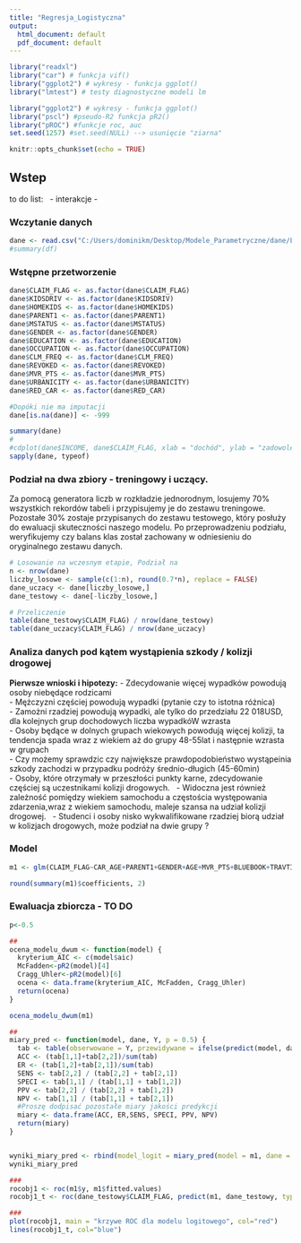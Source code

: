 ---
title: "Regresja_Logistyczna"
output:
  html_document: default
  pdf_document: default
---
```{r setup, include=FALSE}

library("readxl")
library("car") # funkcja vif()
library("ggplot2") # wykresy - funkcja ggplot()
library("lmtest") # testy diagnostyczne modeli lm

library("ggplot2") # wykresy - funkcja ggplot()
library("pscl") #pseudo-R2 funkcja pR2()
library("pROC") #funkcje roc, auc
set.seed(1257) #set.seed(NULL) --> usunięcie "ziarna"

knitr::opts_chunk$set(echo = TRUE)
```

## Wstep
to do list: \ 
 - interakcje
 - 


### Wczytanie danych
```{r}
dane <- read.csv("C:/Users/dominikm/Desktop/Modele_Parametryczne/dane/LR_dane_treningowe_testowe.csv")
#summary(df)
```

### Wstępne przetworzenie 
```{r pressure, echo=FALSE}
dane$CLAIM_FLAG <- as.factor(dane$CLAIM_FLAG)
dane$KIDSDRIV <- as.factor(dane$KIDSDRIV)
dane$HOMEKIDS <- as.factor(dane$HOMEKIDS)
dane$PARENT1 <- as.factor(dane$PARENT1)
dane$MSTATUS <- as.factor(dane$MSTATUS)
dane$GENDER <- as.factor(dane$GENDER)
dane$EDUCATION <- as.factor(dane$EDUCATION)
dane$OCCUPATION <- as.factor(dane$OCCUPATION)
dane$CLM_FREQ <- as.factor(dane$CLM_FREQ)
dane$REVOKED <- as.factor(dane$REVOKED)
dane$MVR_PTS <- as.factor(dane$MVR_PTS)
dane$URBANICITY <- as.factor(dane$URBANICITY)
dane$RED_CAR <- as.factor(dane$RED_CAR)

#Dopóki nie ma imputacji
dane[is.na(dane)] <- -999

summary(dane)
#
#cdplot(dane$INCOME, dane$CLAIM_FLAG, xlab = "dochód", ylab = "zadowolenie")
sapply(dane, typeof)
```
### Podział na dwa zbiory - treningowy i uczący.
Za pomocą generatora liczb w rozkładzie jednorodnym, losujemy 70% wszystkich rekordów tabeli i przypisujemy je do zestawu treningowe.
Pozostałe 30% zostaje przypisanych do zestawu testowego, który posłuży do ewaluacji skuteczności naszego modelu.
Po przeprowadzeniu podziału, weryfikujemy czy balans klas został zachowany w odniesieniu do oryginalnego zestawu danych.

```{r}
# Losowanie na wczesnym etapie, Podział na 
n <- nrow(dane)
liczby_losowe <- sample(c(1:n), round(0.7*n), replace = FALSE)
dane_uczacy <- dane[liczby_losowe,]
dane_testowy <- dane[-liczby_losowe,]

# Przeliczenie 
table(dane_testowy$CLAIM_FLAG) / nrow(dane_testowy)
table(dane_uczacy$CLAIM_FLAG) / nrow(dane_uczacy)
```
### Analiza danych pod kątem wystąpienia szkody / kolizji drogowej

**Pierwsze wnioski i hipotezy:**
- Zdecydowanie więcej wypadków powodują osoby niebędące rodzicami \
- Mężczyzni częściej powodują wypadki (pytanie czy to istotna różnica) \
- Zamożni rzadziej powodują wypadki, ale tylko do przedziału 22 018USD, dla kolejnych grup dochodowych liczba wypadkóW wzrasta \
- Osoby będące w dolnych grupach wiekowych powodują więcej kolizji, ta tendencja spada wraz z wiekiem aż do grupy 48-55lat i następnie wzrasta w grupach \
- Czy możemy sprawdzic czy największe prawdopodobieństwo wystąpeinia szkody zachodzi w przypadku podróży średnio-długich (45-60min) \
- Osoby, które otrzymały w przeszłości punkty karne, zdecydowanie częściej są uczestnikami kolizji drogowych. \ 
- Widoczna jest również zależność pomiędzy wiekiem samochodu a częstościa występowania zdarzenia,wraz z wiekiem samochodu, maleje szansa na udział kolizji drogowej. \ 
- Studenci i osoby nisko wykwalifikowane rzadziej biorą udział w kolizjach drogowych, może podział na dwie grupy ?

### Model
```{r}

m1 <- glm(CLAIM_FLAG~CAR_AGE+PARENT1+GENDER+AGE+MVR_PTS+BLUEBOOK+TRAVTIME+OCCUPATION, data = dane_uczacy, family = binomial)

round(summary(m1)$coefficients, 2)

```





### Ewaluacja zbiorcza - TO DO
```{r}
p<-0.5

##
ocena_modelu_dwum <- function(model) {
  kryterium_AIC <- c(model$aic)
  McFadden<-pR2(model)[4]
  Cragg_Uhler<-pR2(model)[6]
  ocena <- data.frame(kryterium_AIC, McFadden, Cragg_Uhler)
  return(ocena)
}

ocena_modelu_dwum(m1)

##
miary_pred <- function(model, dane, Y, p = 0.5) {
  tab <- table(obserwowane = Y, przewidywane = ifelse(predict(model, dane, type = "response") > p, 1, 0))
  ACC <- (tab[1,1]+tab[2,2])/sum(tab)
  ER <- (tab[1,2]+tab[2,1])/sum(tab)
  SENS <- tab[2,2] / (tab[2,2] + tab[2,1])
  SPECI <- tab[1,1] / (tab[1,1] + tab[1,2])
  PPV <- tab[2,2] / (tab[2,2] + tab[1,2])
  NPV <- tab[1,1] / (tab[1,1] + tab[2,1])
  #Proszę dodpisać pozostałe miary jakości predykcji
  miary <- data.frame(ACC, ER,SENS, SPECI, PPV, NPV)
  return(miary)
}


wyniki_miary_pred <- rbind(model_logit = miary_pred(model = m1, dane = dane_testowy, Y = dane_testowy$CLAIM_FLAG, p))
wyniki_miary_pred

###
rocobj1 <- roc(m1$y, m1$fitted.values)
rocobj1_t <- roc(dane_testowy$CLAIM_FLAG, predict(m1, dane_testowy, type = "response"))

###
plot(rocobj1, main = "krzywe ROC dla modelu logitowego", col="red")
lines(rocobj1_t, col="blue")

```




